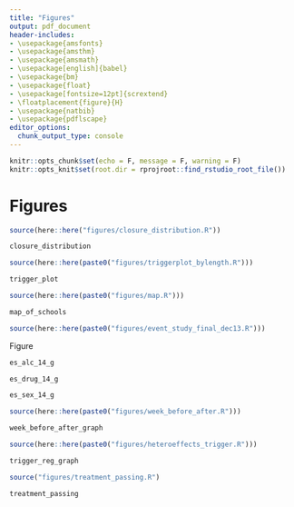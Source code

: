 ```yaml
---
title: "Figures"
output: pdf_document
header-includes:
- \usepackage{amsfonts}
- \usepackage{amsthm}
- \usepackage{amsmath}
- \usepackage[english]{babel}
- \usepackage{bm}
- \usepackage{float}
- \usepackage[fontsize=12pt]{scrextend}
- \floatplacement{figure}{H}
- \usepackage{natbib}
- \usepackage{pdflscape}
editor_options: 
  chunk_output_type: console
---
```


```r
knitr::opts_chunk$set(echo = F, message = F, warning = F)
knitr::opts_knit$set(root.dir = rprojroot::find_rstudio_root_file())
```

# Figures

```r
source(here::here("figures/closure_distribution.R"))
```


```{=latex}
\begin{landscape}
\begin{figure}[t]
```
```r
closure_distribution
```
```{=latex}
\caption{Distribution of Moratoriums Across the Sample Period for all Universities \label{closure_distribution}}
\textit{Notes:} The sample period starts in 2014 and ends on the last day of 2019. The lengths of the moratoriums in this graph represent calendar-day lengths, not academic-calendar day lengths. Universities xperience between 1 to 3 moratoriums in the sample period.
\end{figure}
\end{landscape}
```



```r
source(here::here(paste0("figures/triggerplot_bylength.R")))
```

```{=latex}
\begin{landscape}
\begin{figure}[t]
```
```r
trigger_plot
```
```{=latex}
\caption{Number of Academic Calendar Days in a Moratorium by Triggering Event\label{trigger_plot}}
\footnotesize{\textit{Notes:} Lengths of moratoriums represent academic calendar days. Therefore, the lengths of moratoriums differ from Figure \ref{closure_distribution}. Blue shaded regions represent a moratorium that was imposed by the university, while red shaded moratoriums represent moratoriums that were imposed by the IFC. Each of the four categories represents the event that triggered a moratorium. Behavior violations is a catchall term for hazing, rule violations, offensive behavior, and other disorderly conduct. Death relates to a fraternity-related death that triggered a moratorium. Sexual assaults relate to a sexuall assault case that triggered a moratorium. Lastly, the Unspecified category represents all moratoriums in which the moratorium triggering event is unknown or unclearly defined.}
\end{figure}
\end{landscape}
```

```r
source(here::here(paste0("figures/map.R")))
```

```{=latex}
\begin{figure}[t]
```
```r
map_of_schools
```
```{=latex}
\caption{Locations of the Universities Included in the Sample \label{map_of_schools}}
\textit{Notes:} The fraction of total enrollment in an IFC fraternity is based on the most recent information available from the university. In the majority of the cases, this resulted in IFC populations from Fall 2019. However, some universities did not disclose this information, and thus this data is not used in the main analysis. In this case, these universities are represented with the smallest size point. 
\end{figure}
```



```r
source(here::here(paste0("figures/event_study_final_dec13.R")))
```

Figure \ref{es_alc}

```{=latex}
\begin{figure}[t]
```
```r
es_alc_14_g
```
```{=latex}
\caption{Event Study for Alcohol Offenses \label{es_alc}}
\textit{Notes:} The shaded area point estimate represents an entire moratorium period for each university. Hence, the shaded area point estimate has varying amounts of days within based on the university. For instance, Arkansas State University had a 39 day moratorium and therefore their shaded area point estimate would be identified by the 39 moratorium days. Point estimates not within the shaded region are 14 day periods. Number of days within a period was chosen to give approximately a median-length (46 days) moratorium on each side of the shaded area. All periods are normalized by the 14-day period before the moratorium. Alcohol offenses are defined as alcohol offenses per-25000 enrolled students. Controls include holiday, spring semester, day of the week and university by academic year. Standard errors clustered by university. All errorbars represent 95\% confidence intervals. A joint-hypothesis F-test that each of the leading periods are zero shows that the p-value is 0.39 which is statistically insignificant.
\end{figure}
```


```{=latex}
\begin{figure}[t]
```
```r
es_drug_14_g
```
```{=latex}
\caption{Event Study for Drug Offenses \label{es_drug}}
\textit{Notes:} The shaded area point estimate represents an entire moratorium period for each university. Hence, the shaded area point estimate has varying amounts of days within based on the university. For instance, Arkansas State University had a 39 day moratorium and therefore their shaded area point estimate would be identified by the 39 moratorium days. Point estimates not within the shaded region are 14 day periods. Number of days within a period was chosen to give approximately a median-length (46 days) moratorium on each side of the shaded area. All periods are normalized by the 14-day period before the moratorium. Drug offenses are defined as drug offenses per-25000 enrolled students. Controls include holiday, spring semester, day of the week and university by academic year. Standard errors clustered by university. All errorbars represent 95\% confidence intervals. A joint-hypothesis F-test that each of the leading periods are zero shows that the p-value is 0.55 which is statistically insignificant.
\end{figure}
```

```{=latex}
\begin{figure}[t]
```
```r
es_sex_14_g
```
```{=latex}
\caption{Event Study for Sexual Assault Offenses \label{es_sex}}
\textit{Notes:} The shaded area point estimate represents an entire moratorium period for each university. Hence, the shaded area point estimate has varying amounts of days within based on the university. For instance, Arkansas State University had a 39 day moratorium and therefore their shaded area point estimate would be identified by the 39 moratorium days. Point estimates not within the shaded region are 14 day periods. Number of days within a period was chosen to give approximately a median-length (46 days) moratorium on each side of the shaded area. All periods are normalized by the 14-day period before the moratorium. Sexual assault offenses are defined as sexual assaults per-25000 enrolled students. Controls include holiday, spring semester, day of the week and university by academic year. Standard errors clustered by university. All errorbars represent 95\% confidence intervals. A joint-hypothesis F-test that each of the leading periods are zero shows that the p-value is 0.38 which is statistically insignificant. 
\end{figure}
```

```r
source(here::here(paste0("figures/week_before_after.R")))
```


```{=latex}
\begin{figure}[t]
```
```r
week_before_after_graph
```
```{=latex}
\caption{Coefficient Estimates Including a Week Before and Week After Indicator \label{week_before_after}}
\textit{Notes:} The x-axis represents three periods: the week before a moratorium, the moratorium itself, and the week after the moratorium. Indicators for week before and week after are added to specification (3) from Table \ref{main_table}. Controls include holiday, spring semester, day of the week and university by academic year. Standard errors clustered by university. Weekends represent Fridays, Saturdays, and Sundays. Weekdays represent Mondays-Thursdays. Errorbars represent 95\% confidence intervals.
\end{figure}
```


```r
source(here::here(paste0("figures/heteroeffects_trigger.R")))
```

```{=latex}
\begin{landscape}
\begin{figure}[t]
```
```r
trigger_reg_graph
```
```{=latex}
\caption{Heterogeneous Effects of Moratoriums by Triggering Event \label{trigger_reg_graph}}
\textit{Notes:} The x-axis represents three periods: the entire sample (All Days), weekends only, and weekdays only.  Specification (3) from Table \ref{main_table} is used in estimation. Each of the four categories represents the event that triggered a moratorium. Behavior violations is a catchall term for hazing, rule violations, offensive behavior, and other disorderly conduct. Death relates to a fraternity-related death that triggered a moratorium. Sexual assaults relate to a sexuall assault case that triggered a moratorium. Lastly, the Unspecified category represents all moratoriums in which the moratorium triggering event is unknown or unclear. Controls include holiday, spring semester, day of the week and university by academic year. Standard errors clustered by university. Weekends represent Fridays, Saturdays, and Sundays. Weekdays represent Mondays-Thursdays. Errorbars represent 95\% confidence intervals.
\end{figure}
\end{landscape}
```



```r
source("figures/treatment_passing.R")
```


```{=latex}
\begin{landscape}
\begin{figure}[t]
```
```r
treatment_passing
```
```{=latex}
\caption{The Effect of Moratoriums by Number of Weeks Within a Moratorium \label{treatment_passing}}
\textit{Notes:} This figure shows how a moratorium progresses over time. Note that all point estimates shown in this figure are from moratorium days only. Since moratorium lengths differ by university and moratorium universities drop out of the estimates. The number of universities used to identify each coefficient estimate is displayed in parenthesis on the x-axis in addition to the number of weeks within a moratorium. The preffered specification is used which includes day of week, holiday, university by academic calendar, and semester controls. Standard errors are clustered at the university level. 
\end{figure}
\end{landscape}
```

